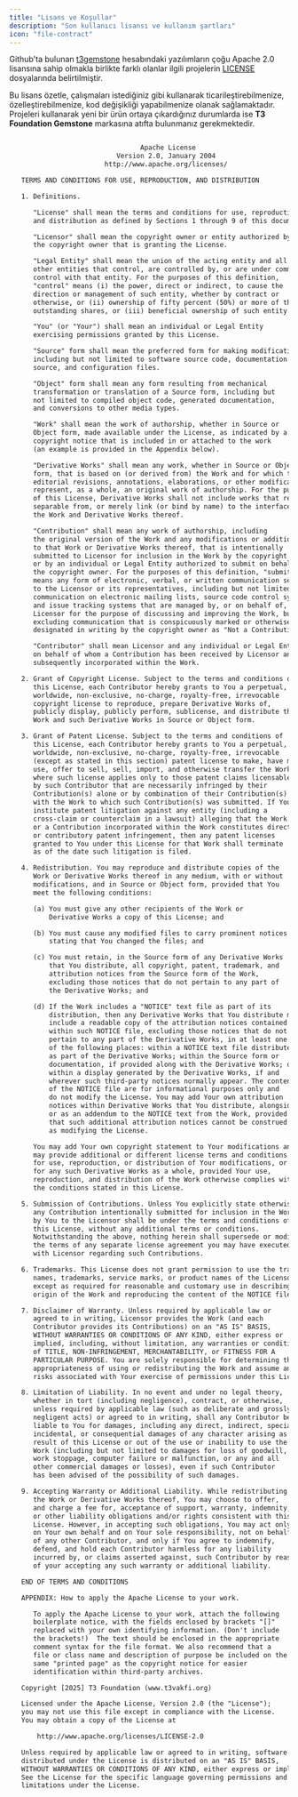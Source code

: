 ```yaml
---
title: "Lisans ve Koşullar"
description: "Son kullanıcı lisansı ve kullanım şartları"
icon: "file-contract"
---
```


Github'ta bulunan [t3gemstone](https://github.com/t3gemstone) hesabındaki yazılımların çoğu Apache 2.0 lisansına sahip olmakla birlikte farklı olanlar
ilgili projelerin [LICENSE](https://github.com/t3gemstone/docs/blob/main/LICENSE) dosyalarında belirtilmiştir.

Bu lisans özetle, çalışmaları istediğiniz gibi kullanarak ticarileştirebilmenize, özelleştirebilmenize, kod değişikliği 
yapabilmenize olanak sağlamaktadır. Projeleri kullanarak yeni bir ürün ortaya çıkardığınız durumlarda ise 
**T3 Foundation Gemstone** markasına atıfta bulunmanız gerekmektedir.

```txt Apache License, Version 2.0

                                 Apache License
                           Version 2.0, January 2004
                        http://www.apache.org/licenses/

   TERMS AND CONDITIONS FOR USE, REPRODUCTION, AND DISTRIBUTION

   1. Definitions.

      "License" shall mean the terms and conditions for use, reproduction,
      and distribution as defined by Sections 1 through 9 of this document.

      "Licensor" shall mean the copyright owner or entity authorized by
      the copyright owner that is granting the License.

      "Legal Entity" shall mean the union of the acting entity and all
      other entities that control, are controlled by, or are under common
      control with that entity. For the purposes of this definition,
      "control" means (i) the power, direct or indirect, to cause the
      direction or management of such entity, whether by contract or
      otherwise, or (ii) ownership of fifty percent (50%) or more of the
      outstanding shares, or (iii) beneficial ownership of such entity.

      "You" (or "Your") shall mean an individual or Legal Entity
      exercising permissions granted by this License.

      "Source" form shall mean the preferred form for making modifications,
      including but not limited to software source code, documentation
      source, and configuration files.

      "Object" form shall mean any form resulting from mechanical
      transformation or translation of a Source form, including but
      not limited to compiled object code, generated documentation,
      and conversions to other media types.

      "Work" shall mean the work of authorship, whether in Source or
      Object form, made available under the License, as indicated by a
      copyright notice that is included in or attached to the work
      (an example is provided in the Appendix below).

      "Derivative Works" shall mean any work, whether in Source or Object
      form, that is based on (or derived from) the Work and for which the
      editorial revisions, annotations, elaborations, or other modifications
      represent, as a whole, an original work of authorship. For the purposes
      of this License, Derivative Works shall not include works that remain
      separable from, or merely link (or bind by name) to the interfaces of,
      the Work and Derivative Works thereof.

      "Contribution" shall mean any work of authorship, including
      the original version of the Work and any modifications or additions
      to that Work or Derivative Works thereof, that is intentionally
      submitted to Licensor for inclusion in the Work by the copyright owner
      or by an individual or Legal Entity authorized to submit on behalf of
      the copyright owner. For the purposes of this definition, "submitted"
      means any form of electronic, verbal, or written communication sent
      to the Licensor or its representatives, including but not limited to
      communication on electronic mailing lists, source code control systems,
      and issue tracking systems that are managed by, or on behalf of, the
      Licensor for the purpose of discussing and improving the Work, but
      excluding communication that is conspicuously marked or otherwise
      designated in writing by the copyright owner as "Not a Contribution."

      "Contributor" shall mean Licensor and any individual or Legal Entity
      on behalf of whom a Contribution has been received by Licensor and
      subsequently incorporated within the Work.

   2. Grant of Copyright License. Subject to the terms and conditions of
      this License, each Contributor hereby grants to You a perpetual,
      worldwide, non-exclusive, no-charge, royalty-free, irrevocable
      copyright license to reproduce, prepare Derivative Works of,
      publicly display, publicly perform, sublicense, and distribute the
      Work and such Derivative Works in Source or Object form.

   3. Grant of Patent License. Subject to the terms and conditions of
      this License, each Contributor hereby grants to You a perpetual,
      worldwide, non-exclusive, no-charge, royalty-free, irrevocable
      (except as stated in this section) patent license to make, have made,
      use, offer to sell, sell, import, and otherwise transfer the Work,
      where such license applies only to those patent claims licensable
      by such Contributor that are necessarily infringed by their
      Contribution(s) alone or by combination of their Contribution(s)
      with the Work to which such Contribution(s) was submitted. If You
      institute patent litigation against any entity (including a
      cross-claim or counterclaim in a lawsuit) alleging that the Work
      or a Contribution incorporated within the Work constitutes direct
      or contributory patent infringement, then any patent licenses
      granted to You under this License for that Work shall terminate
      as of the date such litigation is filed.

   4. Redistribution. You may reproduce and distribute copies of the
      Work or Derivative Works thereof in any medium, with or without
      modifications, and in Source or Object form, provided that You
      meet the following conditions:

      (a) You must give any other recipients of the Work or
          Derivative Works a copy of this License; and

      (b) You must cause any modified files to carry prominent notices
          stating that You changed the files; and

      (c) You must retain, in the Source form of any Derivative Works
          that You distribute, all copyright, patent, trademark, and
          attribution notices from the Source form of the Work,
          excluding those notices that do not pertain to any part of
          the Derivative Works; and

      (d) If the Work includes a "NOTICE" text file as part of its
          distribution, then any Derivative Works that You distribute must
          include a readable copy of the attribution notices contained
          within such NOTICE file, excluding those notices that do not
          pertain to any part of the Derivative Works, in at least one
          of the following places: within a NOTICE text file distributed
          as part of the Derivative Works; within the Source form or
          documentation, if provided along with the Derivative Works; or,
          within a display generated by the Derivative Works, if and
          wherever such third-party notices normally appear. The contents
          of the NOTICE file are for informational purposes only and
          do not modify the License. You may add Your own attribution
          notices within Derivative Works that You distribute, alongside
          or as an addendum to the NOTICE text from the Work, provided
          that such additional attribution notices cannot be construed
          as modifying the License.

      You may add Your own copyright statement to Your modifications and
      may provide additional or different license terms and conditions
      for use, reproduction, or distribution of Your modifications, or
      for any such Derivative Works as a whole, provided Your use,
      reproduction, and distribution of the Work otherwise complies with
      the conditions stated in this License.

   5. Submission of Contributions. Unless You explicitly state otherwise,
      any Contribution intentionally submitted for inclusion in the Work
      by You to the Licensor shall be under the terms and conditions of
      this License, without any additional terms or conditions.
      Notwithstanding the above, nothing herein shall supersede or modify
      the terms of any separate license agreement you may have executed
      with Licensor regarding such Contributions.

   6. Trademarks. This License does not grant permission to use the trade
      names, trademarks, service marks, or product names of the Licensor,
      except as required for reasonable and customary use in describing the
      origin of the Work and reproducing the content of the NOTICE file.

   7. Disclaimer of Warranty. Unless required by applicable law or
      agreed to in writing, Licensor provides the Work (and each
      Contributor provides its Contributions) on an "AS IS" BASIS,
      WITHOUT WARRANTIES OR CONDITIONS OF ANY KIND, either express or
      implied, including, without limitation, any warranties or conditions
      of TITLE, NON-INFRINGEMENT, MERCHANTABILITY, or FITNESS FOR A
      PARTICULAR PURPOSE. You are solely responsible for determining the
      appropriateness of using or redistributing the Work and assume any
      risks associated with Your exercise of permissions under this License.

   8. Limitation of Liability. In no event and under no legal theory,
      whether in tort (including negligence), contract, or otherwise,
      unless required by applicable law (such as deliberate and grossly
      negligent acts) or agreed to in writing, shall any Contributor be
      liable to You for damages, including any direct, indirect, special,
      incidental, or consequential damages of any character arising as a
      result of this License or out of the use or inability to use the
      Work (including but not limited to damages for loss of goodwill,
      work stoppage, computer failure or malfunction, or any and all
      other commercial damages or losses), even if such Contributor
      has been advised of the possibility of such damages.

   9. Accepting Warranty or Additional Liability. While redistributing
      the Work or Derivative Works thereof, You may choose to offer,
      and charge a fee for, acceptance of support, warranty, indemnity,
      or other liability obligations and/or rights consistent with this
      License. However, in accepting such obligations, You may act only
      on Your own behalf and on Your sole responsibility, not on behalf
      of any other Contributor, and only if You agree to indemnify,
      defend, and hold each Contributor harmless for any liability
      incurred by, or claims asserted against, such Contributor by reason
      of your accepting any such warranty or additional liability.

   END OF TERMS AND CONDITIONS

   APPENDIX: How to apply the Apache License to your work.

      To apply the Apache License to your work, attach the following
      boilerplate notice, with the fields enclosed by brackets "[]"
      replaced with your own identifying information. (Don't include
      the brackets!)  The text should be enclosed in the appropriate
      comment syntax for the file format. We also recommend that a
      file or class name and description of purpose be included on the
      same "printed page" as the copyright notice for easier
      identification within third-party archives.

   Copyright [2025] T3 Foundation (www.t3vakfi.org)

   Licensed under the Apache License, Version 2.0 (the "License");
   you may not use this file except in compliance with the License.
   You may obtain a copy of the License at

       http://www.apache.org/licenses/LICENSE-2.0

   Unless required by applicable law or agreed to in writing, software
   distributed under the License is distributed on an "AS IS" BASIS,
   WITHOUT WARRANTIES OR CONDITIONS OF ANY KIND, either express or implied.
   See the License for the specific language governing permissions and
   limitations under the License.

```
